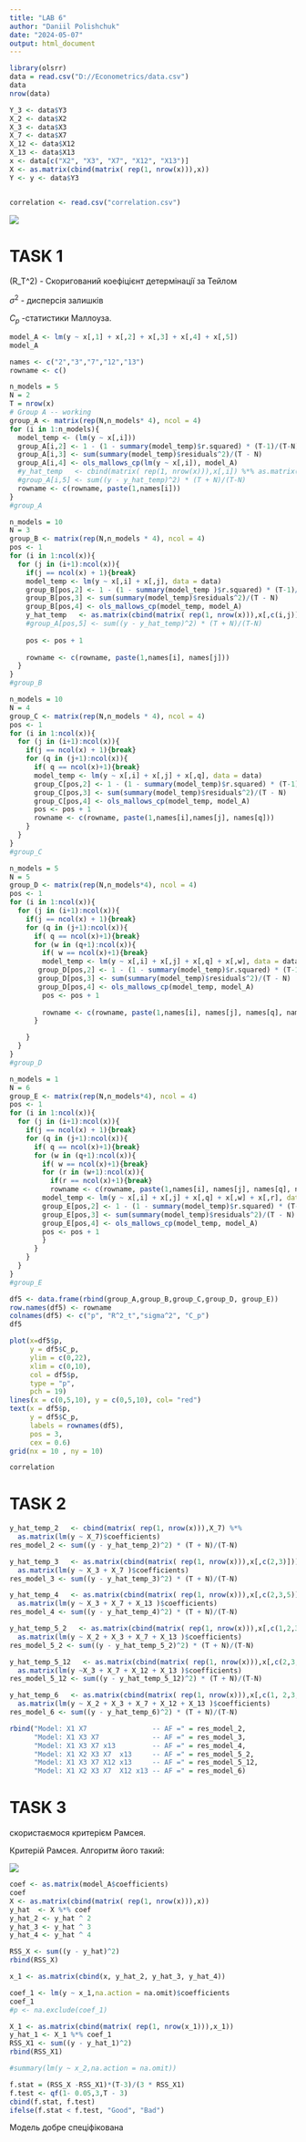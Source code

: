 ```yaml
---
title: "LAB 6"
author: "Daniil Polishchuk"
date: "2024-05-07"
output: html_document
---
```


```r
library(olsrr)
data = read.csv("D://Econometrics/data.csv")
data
nrow(data)

Y_3 <- data$Y3
X_2 <- data$X2
X_3 <- data$X3
X_7 <- data$X7
X_12 <- data$X12
X_13 <- data$X13
x <- data[c("X2", "X3", "X7", "X12", "X13")]
X <- as.matrix(cbind(matrix( rep(1, nrow(x))),x))
Y <- y <- data$Y3


correlation <- read.csv("correlation.csv")
```

![](images/Screenshot%202024-05-01%20121114.png)

# TASK 1
 \(R_T^2\) - Скоригований коефiцiєнт детермiнацiї за Тейлом
 
$\sigma^2$ - дисперсія залишків 

$C_p$ -статистики Маллоуза.

```r
model_A <- lm(y ~ x[,1] + x[,2] + x[,3] + x[,4] + x[,5])
model_A
```

```r
names <- c("2","3","7","12","13")
rowname <- c()

n_models = 5
N = 2
T = nrow(x)
# Group A -- working 
group_A <- matrix(rep(N,n_models* 4), ncol = 4)
for (i in 1:n_models){
  model_temp <- (lm(y ~ x[,i]))
  group_A[i,2] <- 1 - (1 - summary(model_temp)$r.squared) * (T-1)/(T-N)
  group_A[i,3] <- sum(summary(model_temp)$residuals^2)/(T - N) 
  group_A[i,4] <- ols_mallows_cp(lm(y ~ x[,i]), model_A)
  #y_hat_temp   <- cbind(matrix( rep(1, nrow(x))),x[,i]) %*% as.matrix(model_temp$coefficients)
  #group_A[i,5] <- sum((y - y_hat_temp)^2) * (T + N)/(T-N)
  rowname <- c(rowname, paste(1,names[i]))
}
#group_A

n_models = 10
N = 3
group_B <- matrix(rep(N,n_models * 4), ncol = 4)
pos <- 1
for (i in 1:ncol(x)){
  for (j in (i+1):ncol(x)){
    if(j == ncol(x) + 1){break}
    model_temp <- lm(y ~ x[,i] + x[,j], data = data)
    group_B[pos,2] <- 1 - (1 - summary(model_temp )$r.squared) * (T-1)/(T-N)
    group_B[pos,3] <- sum(summary(model_temp)$residuals^2)/(T - N) 
    group_B[pos,4] <- ols_mallows_cp(model_temp, model_A)
    y_hat_temp   <- as.matrix(cbind(matrix( rep(1, nrow(x))),x[,c(i,j)]) ) %*% as.matrix(model_temp$coefficients)
    #group_A[pos,5] <- sum((y - y_hat_temp)^2) * (T + N)/(T-N)
    
    pos <- pos + 1
    
    rowname <- c(rowname, paste(1,names[i], names[j]))
  }
}
#group_B

n_models = 10
N = 4
group_C <- matrix(rep(N,n_models * 4), ncol = 4)
pos <- 1
for (i in 1:ncol(x)){
  for (j in (i+1):ncol(x)){
    if(j == ncol(x) + 1){break}
    for (q in (j+1):ncol(x)){
      if( q == ncol(x)+1){break}
      model_temp <- lm(y ~ x[,i] + x[,j] + x[,q], data = data)
      group_C[pos,2] <- 1 - (1 - summary(model_temp)$r.squared) * (T-1)/(T-N)
      group_C[pos,3] <- sum(summary(model_temp)$residuals^2)/(T - N) 
      group_C[pos,4] <- ols_mallows_cp(model_temp, model_A)
      pos <- pos + 1
      rowname <- c(rowname, paste(1,names[i],names[j], names[q]))
    }
  }
}
#group_C

n_models = 5
N = 5
group_D <- matrix(rep(N,n_models*4), ncol = 4)
pos <- 1
for (i in 1:ncol(x)){
  for (j in (i+1):ncol(x)){
    if(j == ncol(x) + 1){break}
    for (q in (j+1):ncol(x)){
      if( q == ncol(x)+1){break}
      for (w in (q+1):ncol(x)){
        if( w == ncol(x)+1){break}
        model_temp <- lm(y ~ x[,i] + x[,j] + x[,q] + x[,w], data = data)
       group_D[pos,2] <- 1 - (1 - summary(model_temp)$r.squared) * (T-1)/(T-N)
       group_D[pos,3] <- sum(summary(model_temp)$residuals^2)/(T - N)
       group_D[pos,4] <- ols_mallows_cp(model_temp, model_A)
        pos <- pos + 1
        
        rowname <- c(rowname, paste(1,names[i], names[j], names[q], names[w]))
      }

    }
  }
}
#group_D

n_models = 1
N = 6
group_E <- matrix(rep(N,n_models*4), ncol = 4)
pos <- 1
for (i in 1:ncol(x)){
  for (j in (i+1):ncol(x)){
    if(j == ncol(x) + 1){break}
    for (q in (j+1):ncol(x)){
      if( q == ncol(x)+1){break}
      for (w in (q+1):ncol(x)){
        if( w == ncol(x)+1){break}
        for (r in (w+1):ncol(x)){
          if(r == ncol(x)+1){break}
          rowname <- c(rowname, paste(1,names[i], names[j], names[q], names[w], names[r]))
        model_temp <- lm(y ~ x[,i] + x[,j] + x[,q] + x[,w] + x[,r], data = data)
        group_E[pos,2] <- 1 - (1 - summary(model_temp)$r.squared) * (T-1)/(T-N)
        group_E[pos,3] <- sum(summary(model_temp)$residuals^2)/(T - N) 
        group_E[pos,4] <- ols_mallows_cp(model_temp, model_A)
        pos <- pos + 1
        }
      }
    }
  }
}
#group_E

df5 <- data.frame(rbind(group_A,group_B,group_C,group_D, group_E))
row.names(df5) <- rowname
colnames(df5) <- c("p", "R^2_t","sigma^2", "C_p")
df5

```

```r
plot(x=df5$p,
     y = df5$C_p,
     ylim = c(0,22),
     xlim = c(0,10),
     col = df5$p,
     type = "p",
     pch = 19)
lines(x = c(0,5,10), y = c(0,5,10), col= "red")
text(x = df5$p,
     y = df5$C_p,
     labels = rownames(df5),
     pos = 3,
     cex = 0.6)
grid(nx = 10 , ny = 10)

```

```r
correlation
```

# TASK 2

```r
y_hat_temp_2   <- cbind(matrix( rep(1, nrow(x))),X_7) %*% 
  as.matrix(lm(y ~ X_7)$coefficients)
res_model_2 <- sum((y - y_hat_temp_2)^2) * (T + N)/(T-N)

y_hat_temp_3   <- as.matrix(cbind(matrix( rep(1, nrow(x))),x[,c(2,3)])) %*% 
  as.matrix(lm(y ~ X_3 + X_7 )$coefficients)
res_model_3 <- sum((y - y_hat_temp_3)^2) * (T + N)/(T-N)

y_hat_temp_4   <- as.matrix(cbind(matrix( rep(1, nrow(x))),x[,c(2,3,5)])) %*% 
  as.matrix(lm(y ~ X_3 + X_7 + X_13 )$coefficients)
res_model_4 <- sum((y - y_hat_temp_4)^2) * (T + N)/(T-N)

y_hat_temp_5_2   <- as.matrix(cbind(matrix( rep(1, nrow(x))),x[,c(1,2,3,5)])) %*% 
  as.matrix(lm(y ~ X_2 + X_3 + X_7 + X_13 )$coefficients)
res_model_5_2 <- sum((y - y_hat_temp_5_2)^2) * (T + N)/(T-N)

y_hat_temp_5_12   <- as.matrix(cbind(matrix( rep(1, nrow(x))),x[,c(2,3,4,5)])) %*% 
  as.matrix(lm(y ~X_3 + X_7 + X_12 + X_13 )$coefficients)
res_model_5_12 <- sum((y - y_hat_temp_5_12)^2) * (T + N)/(T-N)

y_hat_temp_6   <- as.matrix(cbind(matrix( rep(1, nrow(x))),x[,c(1, 2,3,4,5)])) %*% 
  as.matrix(lm(y ~ X_2 + X_3 + X_7 + X_12 + X_13 )$coefficients)
res_model_6 <- sum((y - y_hat_temp_6)^2) * (T + N)/(T-N)

rbind("Model: X1 X7                -- AF =" = res_model_2,
      "Model: X1 X3 X7             -- AF =" = res_model_3,
      "Model: X1 X3 X7 x13         -- AF =" = res_model_4,
      "Model: X1 X2 X3 X7  x13     -- AF =" = res_model_5_2,
      "Model: X1 X3 X7 X12 x13     -- AF =" = res_model_5_12,
      "Model: X1 X2 X3 X7  X12 x13 -- AF =" = res_model_6)

```

# TASK 3

скористаємося критерієм Рамсея.

Критерій Рамсея. Алгоритм його такий:

![](images/Screenshot 2024-05-08 095028.png)

```r
coef <- as.matrix(model_A$coefficients)
coef
X <- as.matrix(cbind(matrix( rep(1, nrow(x))),x))
y_hat  <- X %*% coef
y_hat_2 <- y_hat ^ 2 
y_hat_3 <- y_hat ^ 3
y_hat_4 <- y_hat ^ 4

RSS_X <- sum((y - y_hat)^2)
rbind(RSS_X)

x_1 <- as.matrix(cbind(x, y_hat_2, y_hat_3, y_hat_4))

coef_1 <- lm(y ~ x_1,na.action = na.omit)$coefficients
coef_1 
#p <- na.exclude(coef_1)

X_1 <- as.matrix(cbind(matrix( rep(1, nrow(x_1))),x_1))
y_hat_1 <- X_1 %*% coef_1
RSS_X1 <- sum((y - y_hat_1)^2)
rbind(RSS_X1)

#summary(lm(y ~ x_2,na.action = na.omit))

f.stat = (RSS_X -RSS_X1)*(T-3)/(3 * RSS_X1)
f.test <- qf(1- 0.05,3,T - 3)
cbind(f.stat, f.test)
ifelse(f.stat < f.test, "Good", "Bad")
```

Модель добре спеціфікована 